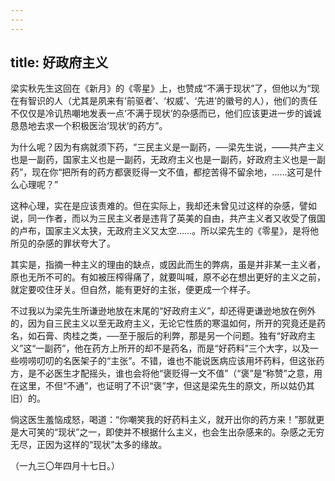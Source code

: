```yaml
---
---
---
```

title: 好政府主义
---



梁实秋先生这回在《新月》的《零星》上，也赞成“不满于现状”了，但他以为“现在有智识的人（尤其是夙来有‘前驱者’、‘权威’、‘先进’的徽号的人），他们的责任不仅仅是冷讥热嘲地发表一点‘不满于现状’的杂感而已，他们应该更进一步的诚诚恳恳地去求一个积极医治‘现状’的药方”。

为什么呢？因为有病就须下药，“三民主义是一副药，──梁先生说，——共产主义也是一副药，国家主义也是一副药，无政府主义也是一副药，好政府主义也是一副药”，现在你“把所有的药方都褒贬得一文不值，都挖苦得不留余地，……这可是什么心理呢？”

这种心理，实在是应该责难的。但在实际上，我却还未曾见过这样的杂感，譬如说，同一作者，而以为三民主义者是违背了英美的自由，共产主义者又收受了俄国的卢布，国家主义太狭，无政府主义又太空……。所以梁先生的《零星》，是将他所见的杂感的罪状夸大了。

其实是，指摘一种主义的理由的缺点，或因此而生的弊病，虽是并非某一主义者，原也无所不可的。有如被压榨得痛了，就要叫喊，原不必在想出更好的主义之前，就定要咬住牙关。但自然，能有更好的主张，便更成一个样子。

不过我以为梁先生所谦逊地放在末尾的“好政府主义”，却还得更谦逊地放在例外的，因为自三民主义以至无政府主义，无论它性质的寒温如何，所开的究竟还是药名，如石膏、肉桂之类，──至于服后的利弊，那是另一个问题。独有“好政府主义”这“一副药”，他在药方上所开的却不是药名，而是“好药料”三个大字，以及一些唠唠叨叨的名医架子的“主张”。不错，谁也不能说医病应该用坏药料，但这张药方，是不必医生才配摇头，谁也会将他“褒贬得一文不值”（“褒”是“称赞”之意，用在这里，不但“不通”，也证明了不识“褒”字，但这是梁先生的原文，所以姑仍其旧）的。

倘这医生羞恼成怒，喝道：“你嘲笑我的好药料主义，就开出你的药方来！”那就更是大可笑的“现状”之一，即使并不根据什么主义，也会生出杂感来的。杂感之无穷无尽，正因为这样的“现状”太多的缘故。

（一九三〇年四月十七日。）
